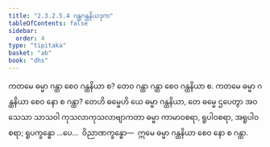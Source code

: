 ```yaml
---
title: "2.3.2.5.4 ဂန္ထဂန္ထနိယဒုက"
tableOfContents: false
sidebar:
  order: 4
type: "tipitaka"
basket: "ab"
book: "dhs"
---
```



<DynamicBreadcrumb />

<Division number="1150" book="dhs" e="ch" v="29" p="231">

<Paragraph number="1844" book="dhs">
ကတမေ ဓမ္မာ ဂန္ထာ စေဝ ဂန္ထနိယာ စ? တေဝ ဂန္ထာ ဂန္ထာ စေဝ ဂန္ထနိယာ စ.
</Paragraph>

</Division>
<Division number="1151" book="dhs" e="ch" v="29" p="231">

<Paragraph number="1845" book="dhs">
ကတမေ ဓမ္မာ ဂန္ထနိယာ စေဝ နော စ ဂန္ထာ? တေဟိ ဓမ္မေဟိ ယေ ဓမ္မာ ဂန္ထနိယာ, တေ ဓမ္မေ ဌပေတွာ အဝသေသာ သာသဝါ ကုသလာကုသလာဗျာကတာ ဓမ္မာ ကာမာဝစရာ, ရူပါဝစရာ, အရူပါဝစရာ; ရူပက္ခန္ဓော …ပေ…  ဝိညာဏက္ခန္ဓော—  ဣမေ ဓမ္မာ ဂန္ထနိယာ စေဝ နော စ ဂန္ထာ.
</Paragraph>
</Division>